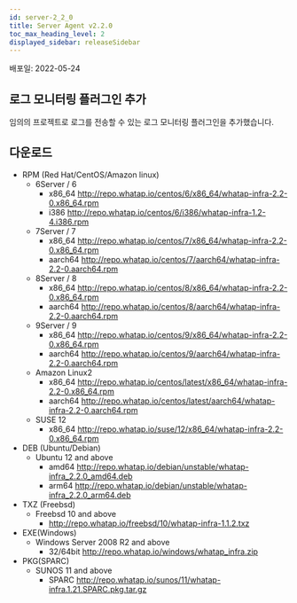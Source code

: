 ```yaml
---
id: server-2_2_0
title: Server Agent v2.2.0
toc_max_heading_level: 2
displayed_sidebar: releaseSidebar
---
```


배포일: 2022-05-24

## 로그 모니터링 플러그인 추가

임의의 프로젝트로 로그를 전송할 수 있는 로그 모니터링 플러그인을 추가했습니다.

## 다운로드

* RPM (Red Hat/CentOS/Amazon linux)
  * 6Server / 6 
    * x86_64 http://repo.whatap.io/centos/6/x86_64/whatap-infra-2.2-0.x86_64.rpm 
    * i386 http://repo.whatap.io/centos/6/i386/whatap-infra-1.2-4.i386.rpm
  * 7Server / 7 
    * x86_64 http://repo.whatap.io/centos/7/x86_64/whatap-infra-2.2-0.x86_64.rpm 
    * aarch64 http://repo.whatap.io/centos/7/aarch64/whatap-infra-2.2-0.aarch64.rpm
  * 8Server / 8 
    * x86_64 http://repo.whatap.io/centos/8/x86_64/whatap-infra-2.2-0.x86_64.rpm 
    * aarch64 http://repo.whatap.io/centos/8/aarch64/whatap-infra-2.2-0.aarch64.rpm
  * 9Server / 9 
    * x86_64 http://repo.whatap.io/centos/9/x86_64/whatap-infra-2.2-0.x86_64.rpm 
    * aarch64 http://repo.whatap.io/centos/9/aarch64/whatap-infra-2.2-0.aarch64.rpm
  * Amazon Linux2
    * x86_64 http://repo.whatap.io/centos/latest/x86_64/whatap-infra-2.2-0.x86_64.rpm 
    * aarch64 http://repo.whatap.io/centos/latest/aarch64/whatap-infra-2.2-0.aarch64.rpm
  * SUSE 12
    * x86_64 http://repo.whatap.io/suse/12/x86_64/whatap-infra-2.2-0.x86_64.rpm
* DEB (Ubuntu/Debian)
  * Ubuntu 12 and above
    * amd64 http://repo.whatap.io/debian/unstable/whatap-infra_2.2.0_amd64.deb
    * arm64 http://repo.whatap.io/debian/unstable/whatap-infra_2.2.0_arm64.deb
* TXZ (Freebsd)
  * Freebsd 10 and above
    * http://repo.whatap.io/freebsd/10/whatap-infra-1.1.2.txz
* EXE(Windows)
  * Windows Server 2008 R2 and above
    * 32/64bit http://repo.whatap.io/windows/whatap_infra.zip
* PKG(SPARC)
  * SUNOS 11 and above
    * SPARC http://repo.whatap.io/sunos/11/whatap-infra.1.21.SPARC.pkg.tar.gz